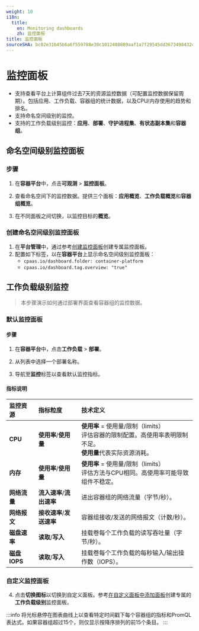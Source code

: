 ```yaml
---
weight: 10
i18n:
  title:
    en: Monitoring dashboards
    zh: 监控面板
title: 监控面板
sourceSHA: bc02e31b45b6a6f559788e30c1012408089aaf1a7f29545dd36734984324339c
---
```


# 监控面板

- 支持查看平台上计算组件过去7天的资源监控数据（可配置监控数据保留周期）。包括应用、工作负载、容器组的统计数据，以及CPU/内存使用的趋势和排名。
- 支持命名空间级别的监控。
- 支持的工作负载级别监控：**应用**、**部署**、**守护进程集**、**有状态副本集**和**容器组**。

## 命名空间级别监控面板

### 步骤

1. 在**容器平台**中，点击**可观测** > **监控面板**。

2. 查看命名空间下的监控数据。提供三个面板：**应用概览**、**工作负载概览**和**容器组概览**。

3. 在不同面板之间切换，以监控目标的**概览**。

### 创建命名空间级别监控面板

1. 在**平台管理**中，通过参考[创建监控面板](../../observability/monitor/functions/manage_dashboard.mdx#｛#create_dashboard｝)创建专属监控面板。
2. 配置如下标签，以在**容器平台**上显示命名空间级别监控面板：
   - `cpaas.io/dashboard.folder: container-platform`
   - `cpaas.io/dashboard.tag.overview: "true"`

## 工作负载级别监控

> 本步骤演示如何通过部署界面查看容器组的监控数据。

### 默认监控面板

#### 步骤

1. 在**容器平台**中，点击**工作负载** > **部署**。

2. 从列表中选择一个部署名称。

3. 导航至**监控**标签以查看默认监控指标。

#### 指标说明

| **监控资源** | **指标粒度**           | **技术定义**                                                                                                                                                                   |
| :----------- | :--------------------- | :--------------------------------------------------------------------------------------------------------------------------------------------------------------------------- |
| **CPU**      | **使用率**/**使用量**   | **使用率** = 使用量/限制（limits）<br />评估容器的限制配置。高使用率表明限制不足。<br />**使用量**代表实际资源消耗。                                                |
| **内存**     | **使用率**/**使用量**   | **使用率** = 使用量/限制（limits）<br />评估方法与CPU相同。高使用率可能导致组件不稳定。                                                                                        |
| **网络流量** | **流入速率**/**流出速率** | 进出容器组的网络流量（字节/秒）。                                                                                                                                               |
| **网络报文** | **接收速率**/**发送速率** | 容器组接收/发送的网络报文（计数/秒）。                                                                                                                                           |
| **磁盘速率** | **读取**/**写入**       | 挂载卷每个工作负载的读写吞吐量（字节/秒）。                                                                                                                                     |
| **磁盘 IOPS** | **读取**/**写入**       | 挂载卷每个工作负载的每秒输入/输出操作数（IOPS）。                                                                                                                               |

### 自定义监控面板

4. 点击**切换图标**以切换到自定义面板。参考[在自定义面板中添加面板](../../observability/monitor/functions/manage_dashboard.mdx)创建专属的**工作负载级别**监控面板。

:::info
将光标悬停在图表曲线上以查看特定时间戳下每个容器组的指标和PromQL表达式。如果容器组超过15个，则仅显示按降序排列的前15个条目。
:::
